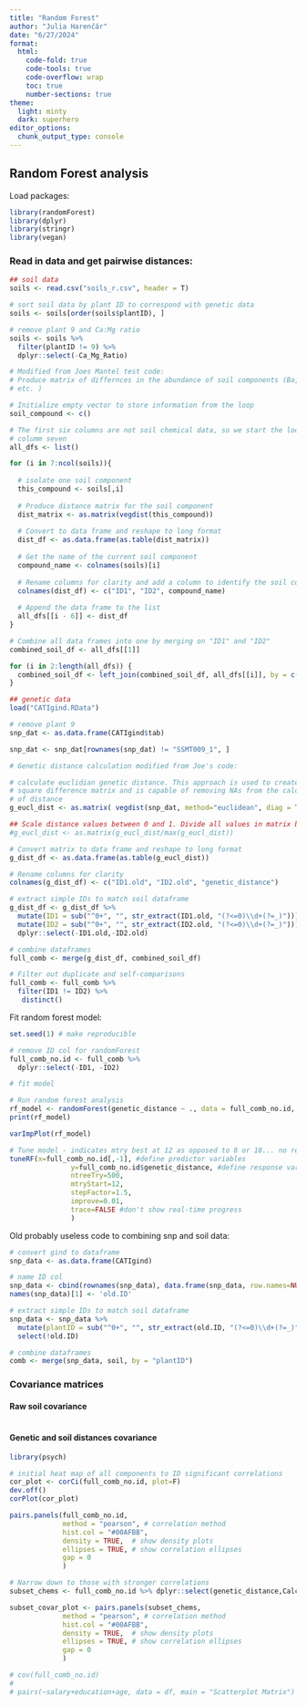 ```yaml
---
title: "Random Forest"
author: "Julia Harenčár"
date: "6/27/2024"
format: 
  html:
    code-fold: true
    code-tools: true
    code-overflow: wrap
    toc: true
    number-sections: true
theme:
  light: minty
  dark: superhero
editor_options: 
  chunk_output_type: console
---
```


## Random Forest analysis

Load packages:

```r
library(randomForest)
library(dplyr)
library(stringr)
library(vegan)
```

### Read in data and get pairwise distances:

```r
## soil data
soils <- read.csv("soils_r.csv", header = T)

# sort soil data by plant ID to correspond with genetic data
soils <- soils[order(soils$plantID), ]

# remove plant 9 and Ca:Mg ratio
soils <- soils %>% 
  filter(plantID != 9) %>% 
  dplyr::select(-Ca_Mg_Ratio)

# Modified from Joes Mantel test code:
# Produce matrix of differnces in the abundance of soil components (Ba, Co, Mg, 
# etc. )

# Initialize empty vector to store information from the loop
soil_compound <- c()

# The first six columns are not soil chemical data, so we start the loop with
# columm seven
all_dfs <- list()

for (i in 7:ncol(soils)){
  
  # isolate one soil component
  this_compound <- soils[,i]
  
  # Produce distance matrix for the soil component
  dist_matrix <- as.matrix(vegdist(this_compound))
  
  # Convert to data frame and reshape to long format
  dist_df <- as.data.frame(as.table(dist_matrix))
  
  # Get the name of the current soil component
  compound_name <- colnames(soils)[i]
  
  # Rename columns for clarity and add a column to identify the soil component
  colnames(dist_df) <- c("ID1", "ID2", compound_name)
  
  # Append the data frame to the list
  all_dfs[[i - 6]] <- dist_df
}

# Combine all data frames into one by merging on "ID1" and "ID2"
combined_soil_df <- all_dfs[[1]]

for (i in 2:length(all_dfs)) {
  combined_soil_df <- left_join(combined_soil_df, all_dfs[[i]], by = c("ID1", "ID2"))
}

## genetic data
load("CATIgind.RData")

# remove plant 9
snp_dat <- as.data.frame(CATIgind$tab)

snp_dat <- snp_dat[rownames(snp_dat) != "SSMT009_1", ]

# Genetic distance calculation modified from Joe's code:

# calculate euclidian genetic distance. This approach is used to create the
# square difference matrix and is capable of removing NAs from the calculation
# of distance
g_eucl_dist <- as.matrix( vegdist(snp_dat, method="euclidean", diag = TRUE, upper = TRUE, na.rm = TRUE))

## Scale distance values between 0 and 1. Divide all values in matrix by max value
#g_eucl_dist <- as.matrix(g_eucl_dist/max(g_eucl_dist))

# Convert matrix to data frame and reshape to long format
g_dist_df <- as.data.frame(as.table(g_eucl_dist))

# Rename columns for clarity
colnames(g_dist_df) <- c("ID1.old", "ID2.old", "genetic_distance")

# extract simple IDs to match soil dataframe
g_dist_df <- g_dist_df %>%
  mutate(ID1 = sub("^0+", "", str_extract(ID1.old, "(?<=0)\\d+(?=_)"))) %>% 
  mutate(ID2 = sub("^0+", "", str_extract(ID2.old, "(?<=0)\\d+(?=_)"))) %>% 
  dplyr::select(-ID1.old,-ID2.old)

# combine dataframes
full_comb <- merge(g_dist_df, combined_soil_df)

# Filter out duplicate and self-comparisons
full_comb <- full_comb %>%
  filter(ID1 != ID2) %>%
   distinct()
```

Fit random forest model:

```r
set.seed(1) # make reproducible

# remove ID col for randomForest
full_comb_no.id <- full_comb %>% 
  dplyr::select(-ID1, -ID2)

# fit model

# Run random forest analysis
rf_model <- randomForest(genetic_distance ~ ., data = full_comb_no.id, mtry=12)
print(rf_model)

varImpPlot(rf_model) 

# Tune model - indicates mtry best at 12 as opposed to 8 or 18... no real difference in results. 
tuneRF(x=full_comb_no.id[,-1], #define predictor variables
               y=full_comb_no.id$genetic_distance, #define response variable
               ntreeTry=500,
               mtryStart=12, 
               stepFactor=1.5,
               improve=0.01,
               trace=FALSE #don't show real-time progress
               )
```

Old probably useless code to combining snp and soil data:

```r
# convert gind to dataframe
snp_data <- as.data.frame(CATIgind)

# name ID col
snp_data <- cbind(rownames(snp_data), data.frame(snp_data, row.names=NULL))
names(snp_data)[1] <- 'old.ID'

# extract simple IDs to match soil dataframe
snp_data <- snp_data %>%
  mutate(plantID = sub("^0+", "", str_extract(old.ID, "(?<=0)\\d+(?=_)"))) %>% 
  select(!old.ID)

# combine dataframes
comb <- merge(snp_data, soil, by = "plantID")
```

### Covariance matrices

#### Raw soil covariance

```r

```

#### Genetic and soil distances covariance 

```r
library(psych)

# initial heat map of all components to ID significant correlations
cor_plot <- corCi(full_comb_no.id, plot=F)
dev.off()
corPlot(cor_plot)

pairs.panels(full_comb_no.id, 
             method = "pearson", # correlation method
             hist.col = "#00AFBB",
             density = TRUE,  # show density plots
             ellipses = TRUE, # show correlation ellipses
             gap = 0
             )

# Narrow down to those with stronger correlations
subset_chems <- full_comb_no.id %>% dplyr::select(genetic_distance,Calcium,Magnesium,Barium,Copper,Nickel,Silicon,Strontium,Zinc,Manganese,Potassium,Chromium,Cadmium,Cobalt)

subset_covar_plot <- pairs.panels(subset_chems, 
             method = "pearson", # correlation method
             hist.col = "#00AFBB",
             density = TRUE,  # show density plots
             ellipses = TRUE, # show correlation ellipses
             gap = 0
             )

# cov(full_comb_no.id)
# 
# pairs(~salary+education+age, data = df, main = "Scatterplot Matrix")

```

\
